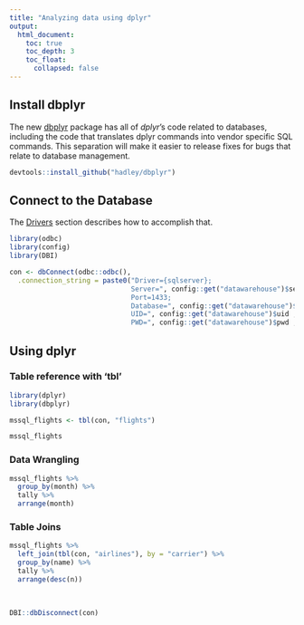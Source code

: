 ```yaml
---
title: "Analyzing data using dplyr"
output:
  html_document:
    toc: true
    toc_depth: 3
    toc_float:
      collapsed: false
---
```


## Install dbplyr

The new [dbplyr](https://github.com/hadley/dbplyr) package has all of *dplyr*'s code related to databases, including the code that translates dplyr commands into vendor specific SQL commands.  This separation will make it easier to release fixes for bugs that relate to database management.

```r
devtools::install_github("hadley/dbplyr")
```


## Connect to the Database

The [Drivers](drivers.html) section describes how to accomplish that.

```r
library(odbc)
library(config)
library(DBI)

con <- dbConnect(odbc::odbc(), 
  .connection_string = paste0("Driver={sqlserver};
                              Server=", config::get("datawarehouse")$server ,";
                              Port=1433;
                              Database=", config::get("datawarehouse")$database ,";
                              UID=", config::get("datawarehouse")$uid ,";
                              PWD=", config::get("datawarehouse")$pwd ,";"))

```

## Using dplyr

### Table reference with 'tbl'

```r
library(dplyr)
library(dbplyr)

mssql_flights <- tbl(con, "flights")

mssql_flights
```

### Data Wrangling

```r
mssql_flights %>%
  group_by(month) %>%
  tally %>%
  arrange(month)
```


### Table Joins

```r

mssql_flights %>%
  left_join(tbl(con, "airlines"), by = "carrier") %>%
  group_by(name) %>%
  tally %>%
  arrange(desc(n))
  
  
```


```r
DBI::dbDisconnect(con)
```
